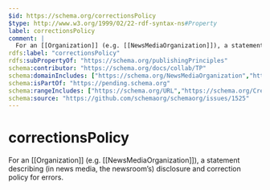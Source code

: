 ```yaml
---
$id: https://schema.org/correctionsPolicy
$type: http://www.w3.org/1999/02/22-rdf-syntax-ns#Property
label: correctionsPolicy
comment: |
  For an [[Organization]] (e.g. [[NewsMediaOrganization]]), a statement describing (in news media, the newsroom’s) disclosure and correction policy for errors.
rdfs:label: "correctionsPolicy"
rdfs:subPropertyOf: "https://schema.org/publishingPrinciples"
schema:contributor: "https://schema.org/docs/collab/TP"
schema:domainIncludes: ["https://schema.org/NewsMediaOrganization","https://schema.org/Organization"]
schema:isPartOf: "https://pending.schema.org"
schema:rangeIncludes: ["https://schema.org/URL","https://schema.org/CreativeWork"]
schema:source: "https://github.com/schemaorg/schemaorg/issues/1525"
---
```


# correctionsPolicy

For an [[Organization]] (e.g. [[NewsMediaOrganization]]), a statement describing (in news media, the newsroom’s) disclosure and correction policy for errors.

